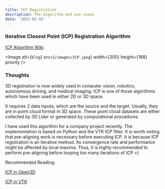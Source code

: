 ```yaml
---
title: ICP Registration
description: The algorithm and use cases
date: '2022-02-16'
---
```


### Iterative Closest Point (ICP) Registration Algorithm

[ICP Algorithm Wiki](https://en.wikipedia.org/wiki/Iterative_closest_point)


<Image
  alt={`blog`}
  src={`/images/ICP.jpeg`}
  width={300}
  height={168}
  priority 
/>


### Thoughts

3D registration is now widely used in computer vision, robotics, autonomous driving, and medical imaging. ICP is one of those algorithms which have been used in either 2D or 3D space.

It requires 2 data inputs, which are the source and the target. Usually, they are in point cloud format in 3D space. These point cloud datasets are either collected by 3D Lidar or generated by computational procedures.

I have used this algorithm for a company project recently. The implementation is based on Python and the VTK ICP filter. It is worth noting that pre-aligning work is necessary before executing ICP.
It is because ICP registration is an iterative method. Its convergence rate and performance might be affected by local maxima. Thus, it is highly recommended to perform pre-aligning before looping too many iterations of ICP =)



Recommended Reading:

[ICP in Open3D](http://www.open3d.org/docs/0.12.0/tutorial/pipelines/icp_registration.html)

[ICP in VTK](https://vtk.org/doc/nightly/html/classvtkIterativeClosestPointTransform.html)
